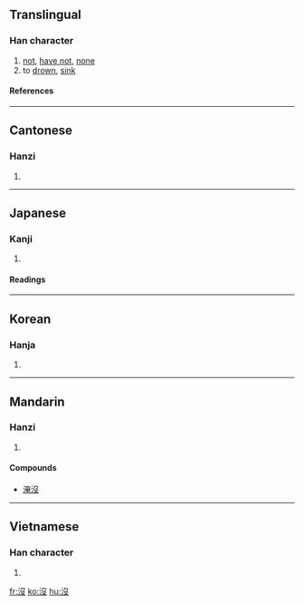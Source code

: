 {{see|没}}

==Translingual==
===Han character===
{{Han char|rn=85|rad=水|as=04|sn=7|four=3714<sub>7</sub>|canj=水弓水 (ENE)}}
# [[not]], [[have not]], [[none]]
# to [[drown]], [[sink]]
====References====
{{Han ref|kx=0611.100|dkj=17204|dj=1004.030|hdz=31571.020|uh=6C92|ud=27794|bh=A853|bd=43091}}
----
==Cantonese==
===Hanzi===
{{yue-hanzi|jyut=|y=mut6}}
# {{defn|Cantonese}}
----
==Japanese==
===Kanji===
{{ja-kanji|grade=|rs=水04}}
# {{defn|Japanese}} 
====Readings====
{{ja-readings|on=[[ぼつ]] (botsu), [[ばい]] (bai), [[ば]] (ba)|kun=[[しずむ]] (shizumu), [[おわる]] (owaru), [[しぬ]] (shinu)}}
----
==Korean==
===Hanja===
{{ko-hanja|hangeul=몰|eumhun=|rv=mol|mr=mol|y=mol}}
# {{defn|Korean}}
----
==Mandarin==
===Hanzi===
{{cmn-hanzi|sim=没|pin=[[méi]] (mei2)|wg=mei<sup>2</sup>}}
# {{defn|Mandarin}}

====Compounds====
* [[淹沒]]
----
==Vietnamese==
===Han character===
{{vi-hantu|một}}
# {{defn|Vietnamese}}

[[fr:沒]]
[[ko:沒]]
[[hu:沒]]